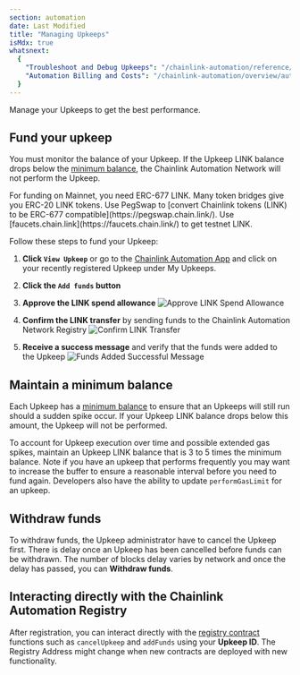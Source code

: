 ```yaml
---
section: automation
date: Last Modified
title: "Managing Upkeeps"
isMdx: true
whatsnext:
  {
    "Troubleshoot and Debug Upkeeps": "/chainlink-automation/reference/debugging-errors",
    "Automation Billing and Costs": "/chainlink-automation/overview/automation-economics",
  }
---
```



<ChainlinkAutomation callout="deprecation" />

Manage your Upkeeps to get the best performance.

## Fund your upkeep

You must monitor the balance of your Upkeep. If the Upkeep LINK balance drops below the [minimum balance](/chainlink-automation/overview/automation-economics#minimum-balance), the Chainlink Automation Network will not perform the Upkeep.

<Aside type="tip" title="ERC-677 Link">
  For funding on Mainnet, you need ERC-677 LINK. Many token bridges give you ERC-20 LINK tokens. Use PegSwap to [convert
  Chainlink tokens (LINK) to be ERC-677 compatible](https://pegswap.chain.link/). Use
  [faucets.chain.link](https://faucets.chain.link/) to get testnet LINK.
</Aside>

Follow these steps to fund your Upkeep:

1. **Click `View Upkeep`** or go to the [Chainlink Automation App](https://automation.chain.link) and click on your recently registered Upkeep under My Upkeeps.

1. **Click the `Add funds` button**

1. **Approve the LINK spend allowance**
   ![Approve LINK Spend Allowance](/images/automation/automation-approve-allowance.png)

1. **Confirm the LINK transfer** by sending funds to the Chainlink Automation Network Registry
   ![Confirm LINK Transfer](/images/automation/automation-confirm-transfer.png)

1. **Receive a success message** and verify that the funds were added to the Upkeep
   ![Funds Added Successful Message](/images/automation/automation-add-funds.png)

## Maintain a minimum balance

Each Upkeep has a [minimum balance](/chainlink-automation/overview/automation-economics#minimum-balance) to ensure that an Upkeeps will still run should a sudden spike occur. If your Upkeep LINK balance drops below this amount, the Upkeep will not be performed.

To account for Upkeep execution over time and possible extended gas spikes, maintain an Upkeep LINK balance that is 3 to 5 times the minimum balance. Note if you have an upkeep that performs frequently you may want to increase the buffer to ensure a reasonable interval before you need to fund again. Developers also have the ability to update `performGasLimit` for an upkeep.

## Withdraw funds

To withdraw funds, the Upkeep administrator have to cancel the Upkeep first. There is delay once an Upkeep has been cancelled before funds can be withdrawn. The number of blocks delay varies by network and once the delay has passed, you can **Withdraw funds**.

## Interacting directly with the Chainlink Automation Registry

After registration, you can interact directly with the [registry contract](/chainlink-automation/overview/supported-networks/#configurations) functions such as `cancelUpkeep` and `addFunds` using your **Upkeep ID**. The Registry Address might change when new contracts are deployed with new functionality.
